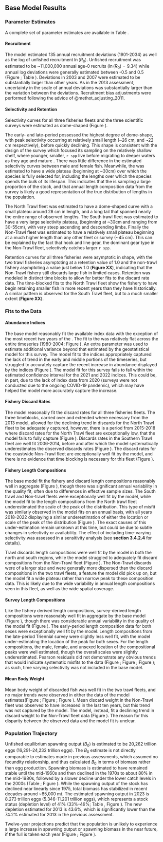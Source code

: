 ## Base Model Results


### Parameter Estimates
A complete set of parameter estimates are available in Table \ref{tab:allparstab}.

#### Recruitment
The model estimated 135 annual recruitment deviations (1901-2034) as well as the log of unfished recruitment $\ln(R_0)$. Unfished recruitment was estimated to be ~11,000,000 annual age-0 recruits ($\ln(R_0) = 9.34$) while annual log deviations were generally estimated between -0.5 and 0.5 (Figure \ref{fig:recdevs} ; Table \ref{tab:recdevs}). Deviations in 2003 and 2007 were estimated to be substantially larger than other years. As in the 2013 assessment, uncertainty in the scale of annual deviations was substantially larger than the variation between the deviations. Recruitment bias adjustments were performed following the advice of @methot_adjusting_2011.

#### Selectivity and Retention
Selectivity curves for all three fisheries fleets and the three scientific surveys were estimated as dome-shaped (Figure \ref{fig:selcurvs}). 

The early- and late-period \gls{s-tri} possessed the highest degree of dome-shape, with peak selectivity occurring at relatively small length (~26 cm, and ~22 cm respectively), before quickly declining. This shape is consistent with the design of the survey which focused its sampling on the relatively shallow shelf, where younger, smaller, `r spp` live before migrating to deeper waters as they age and mature . There was little difference in the estimated selectivity curves between male and female fish. Meanwhile, the \gls{s-wcgbt} was estimated to have a wide plateau (beginning at ~30cm) over which the species is fully selected for, including the lengths over which the species spends the bulk of its lifespan. This indicates that the \gls{s-wcgbt} is sampling a large proportion of the stock, and that annual length composition data from the survey is likely a good representation of the true distribution of lengths in the population. 

The North Trawl fleet was estimated to have a dome-shaped curve with a small plateau around 28 cm in length, and a long tail that spanned nearly the entire range of observed lengths. The South trawl fleet was estimated to have a very large selectivity plateau, (beginning at ~30cm and ranging from 30-55cm), with very steep ascending and descending limbs. Finally the Non-Trawl fleet was estimated to have a relatively small plateau beginning at a much higher length than any other fleet or survey (~45 cm). This can be explained by the fact that  hook and line gear, the dominant gear type in the  Non-Trawl fleet, selectively catches larger `r spp`. 

Retention curves for all three fisheries were asymptotic in shape, with the two trawl fisheries asymptoting at a retention value of 1.0 and the non-trawl fishery asymptoting a value just below 1.0 (**Figure XX**), indicating that the Non-Trawl fishery still discards large fish in limited cases. Retention was modeled in distinct time blocks to allow for better fits to the discard rate data. The time-blocked fits to the North Trawl fleet show the fishery to have begin retaining smaller fish in more recent years than they have historically. A similar pattern is observed for the South Trawl fleet, but to a much smaller extent (**Figure XX**). 

### Fits to the Data

#### Abundance Indices
The base model reasonably fit the available index data with the exception of the most recent two years of the \gls{s-wcgbt}. The fit to the \gls{s-tri} was relatively flat across the entire timeseries (1980-2004; Figure \ref{fig:fitsTri1}). An extra parameter was used to estimate additional variance beyond that estimated by the geostatistical model for this survey. The model fit to the \gls{s-wcgbt} indices appropriately captured the lack of trend in the early and middle portions of the timeseries, but struggled to accurately capture the recent increase in abundance displayed by the indices (Figure \ref{fig:fitscombo}). The model fit for this survey fails to fall within the estimated confidence interval for the 2021 and 2022 indices. This could be, in part, due to the lack of index data from 2020 (surveys were not conducted due to the ongoing COVID-19 pandemic), which may have helped the model more accurately capture the increase.

#### Fishery Discard Rates
The model reasonably fit the discard rates for all three fisheries fleets. The three timeblocks, carried over and extended where necessary from the 2013 model, allowed for the declining trend in discards for the North Trawl fleet to be adequately captured, however, there is a period from 2015-2018 where discard rates for the North Trawl fleet are exceptionally low, that the model fails to fully capture (Figure \ref{fig:northtrl_disc}). Discards rates in the Southern Trawl fleet are well fit 2006-2014, before and after which the model systematically underestimates the observed discards rates (Figure \ref{fig:southtrl_disc}). The discard rates for the coastwide Non-Trawl fleet are exceptionally well fit by the model, and there is no evidence that time blocking is necessary for this fleet (Figure \ref{fig:nontrl_disc}).

#### Fishery Length Compositions
The base model fit the fishery and discard length compositions reasonably well in aggregate (Figure \ref{fig:lencomps_all}), though there was significant annual variability in the quality fit, often due to differences in effective sample sizes. The South trawl and Non-trawl fleets were exceptionally well fit by the model, while the model fit to the length compositions from the North trawl fleet underestimated the scale of the peak of the distribution. This type of misfit was similarly observed in the model fits on an annual basis, with all years 2018-2022 displaying a similar underestimation of either the location or scale of the peak of the distribution (Figure \ref{fig:ntrawl_comps_ten}). The exact causes of this under-estimation remain unknown at this time, but could be due to subtle changes in selectivity or availability. The effect of including time-varying selectivity was assessed in a sensitivity analysis (see **section 3.4.2.4** for details). 

Trawl discards length compositions were well fit by the model in both the north and south regions, while the model struggled to adequately fit discard compositions from the Non-Trawl fleet (Figure \ref{fig:lencomps_all}). The Non-Trawl discards were of a larger size and were generally more dispersed than the discard compositions in the two trawl fleets, a feature the model did pick up on, but the model fit a wide plateau rather than narrow peak to these composition data. This is likely due to the wide variability in annual length compositions seen in this fleet, as well as the wide spatial coverage.

#### Survey Length Compositions
Like the fishery derived length compositions, survey-derived length compositions were reasonably well fit in aggregate by the base model (Figure \ref{fig:lencomps_all}), though there was considerable annual variability in the quality of the model fit (Figure \ref{fig:fits_wcgbts}). The early-period \gls{s-tri} length composition data for both sexes were exceptionally well fit by the model. Length compositions from the late-period Triennial survey were slightly less well fit, with the model under-estimating the location of the peak for both sexes. For the \gls{s-wcgbt} length compositions, the male, female, and unsexed location of the compositional peaks were well estimated, though the overall scales were slightly underestimated. Pearson residuals did not demonstrate any obvious trends that would indicate systematic misfits to the data (Figure \ref{fig:resids_tri1}; Figure \ref{fig:resids_tri2}; Figure \ref{fig:resids_wcgbts}); as such, time varying selectivity was not included in the base model. 

#### Mean Body Weight 
Mean body weight of discarded fish was well fit in the two trawl fleets, and no major trends were observed in either the data of the model estimates(Figure \ref{fig:weightNorthTrl}; Figure \ref{fig:weightSouthTrl}; Figure \ref{fig:weightNonTrl}). Mean discard weight in the Non-Trawl fleet was observed to have increased in the last ten years, but this trend was not captured by the model. The model, instead, fit a declining trend in discard weight to the Non-Trawl fleet data (Figure \ref{fig:weightNonTrl}). The reason for this disparity between the observed data and the model fit is unclear.

### Population Trajectory
Unfished equilibrium spawning output ($B_0$) is estimated to be 20,262 trillion eggs (16,291–24,232 trillion eggs). The $B_0$ estimate is not directly comparable to estimates made in previous assessments, which assumed no fecundity relationship, and thus calculated $B_0$ in terms of biomass rather than egg production. Spawning biomass is estimated to have remained stable until the mid-1960s and then declined in the 1970s to about 80% in the mid-1980s, followed by a slower decline under the lower catch levels in the 2000s (Table \ref{tab:ts};  Figure \ref{fig:spawnout}). While the spawning output of the stock has declined near linearly since 1975, total biomass has stabilized in recent decades around ~85,000 mt. The estimated spawning output in 2023 is 8.273 trillion eggs (5.346-11.201 trillion eggs), which represents a stock status (depletion level) of 41% (33%-49%; Table \ref{tab:projections}, Figure \ref{fig:relspawnout}). The new depletion estimated for 2013 is 43.6%, which is significantly lower than the 74.2% estimated for 2013 in the previous assessment. 

Twelve-year projections predict that the population is unlikely to experience a large increase in spawning output or spawning biomass in the near future, if the full \gls{acl} is taken each year (Figure \ref{fig:spawnnout_forcast}; Figure \ref{fig:relspawnout_forcast}).
